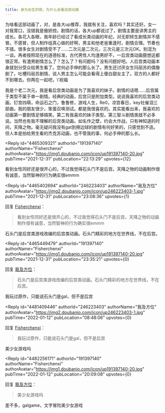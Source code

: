 ```yaml
---
title: 身为女生的我，为什么会看这部动画
---
```



<Forum groupName="无职转生：到了异..." groupUrl="https://www.douban.com/group/716243/" archivedAt="2025-05-16T16:51:22.442Z">
  <Post
    id="256918173"
    title="身为女生的我，为什么会看这部动画"
    url="https://www.douban.com/group/topic/256918173/?_spm_id=MjQ2MjIzNDAz"
    pubTime="02-05"
    highlightUserId="191397140"
  >
为啥看这部动画了，对，是各大up推荐，我就有关注，喜欢吗？其实还好。女一对我胃口，没错我是傲娇控。剧情的话，各大up都说过了，剧情主要是讲男主的成长。各花入各眼，我年龄已经过了看成长类动画的年纪，对无职转生剧情并不感冒。不感冒，但人制作组真心做的好啊，男主和他老爸重逢时，剧情合理。节奏也不错。很多女生对剧情受不了......二次元是二次元，三次元是三次元OK。别混为一谈。再者按照现在的道德标准，古代男性人均渣男好不，一后宫类动画臆想这都很正常。有渣男剧情怎么了？怎么了？有问题吗？没有问题好吧。人后宫类动画本身就划分受众给男生看了。您何必手伸的那么长了。男生还讨厌女生玛丽苏的偶像剧了。吐槽玛丽苏剧情，说人男主怎么可能会看得上傻白甜女主了。双方的人都好不到哪去。你两在一起吧，\'祝福

我是个老二次元，我是看后宫类动画是为了我喜欢的妹子。剧情的话嗯......后宫属于类型不属于单一剧情。经典的动画，后宫只是附加类型。说说我喜欢的后宫类动画，钉宫四萌，命运石之门，鲁鲁修，游戏人生，Re0，凉宫春日，key社催泪三部曲，我的朋友很少，笨蛋召唤测试。都是我很喜欢的。其实能看出来，我喜欢的动画第一要剧情足够搞笑。第二有我喜欢的妹子类型。第三智斗剧情类就不必多说。当然也有我不理解的后宫类动画。如名作之壁，约会大作战，只有神知道的时间，天降之物。毫无疑问我没有gat到擦边球的剧情有何好笑的，只感觉到不适。但人本是拍给男生看的杰克苏动画，也不管我的事，何必手伸的那么长。

<Reply
  id="4465309321"
  authorId="191397140"
  authorName="Fisherchenxi"
  authorAvatar="https://img1.doubanio.com/icon/up191397140-20.jpg"
  pubTime="2021-12-31"
  pubLocation="22:13:29"
  upvotes={12}
>
看到女性同好还是很开心的，不过我觉得石头门不是后宫。天降之物的动画制作很有诚意，当然智神的行为确实很emmm
</Reply>

<Reply
  id="4465402694"
  authorId="246223403"
  authorName="我及方位"
  authorAvatar="https://img2.doubanio.com/icon/up246223403-1.jpg"
  pubTime="2021-12-31"
  pubLocation="23:08:36"
  upvotes={1}
>
回复 [Fisherchenxi](https://www.douban.com/people/191397140/)：
 > 看到女性同好还是很开心的，不过我觉得石头门不是后宫。天降之物的动画制作很有诚意，当然智神的行为确实很emmm

石头门是后宫类游戏改编的后宫类动画。石头门精彩的地方在世界线，不在后宫。
</Reply>

<Reply
  id="4465449479"
  authorId="191397140"
  authorName="Fisherchenxi"
  authorAvatar="https://img1.doubanio.com/icon/up191397140-20.jpg"
  pubTime="2021-12-31"
  pubLocation="23:35:21"
  upvotes={0}
>
回复 [我及方位](https://www.douban.com/people/246223403/)：
 > 石头门是后宫类游戏改编的后宫类动画。石头门精彩的地方在世界线，不在后宫。

我玩过原作，只能说石头门是gal，但不是后宫
</Reply>

<Reply
  id="4481409446"
  authorId="246223403"
  authorName="我及方位"
  authorAvatar="https://img2.doubanio.com/icon/up246223403-1.jpg"
  pubTime="2022-01-12"
  pubLocation="08:48:06"
  upvotes={0}
>
回复 [Fisherchenxi](https://www.douban.com/people/191397140/)：
 > 我玩过原作，只能说石头门是gal，但不是后宫

美少女游戏吗
</Reply>

<Reply
  id="4482256171"
  authorId="191397140"
  authorName="Fisherchenxi"
  authorAvatar="https://img1.doubanio.com/icon/up191397140-20.jpg"
  pubTime="2022-01-12"
  pubLocation="20:09:08"
  upvotes={0}
>
回复 [我及方位](https://www.douban.com/people/246223403/)：
 > 美少女游戏吗

差不多，galgame，文字冒险美少女游戏
</Reply>
  </Post>
</Forum>
